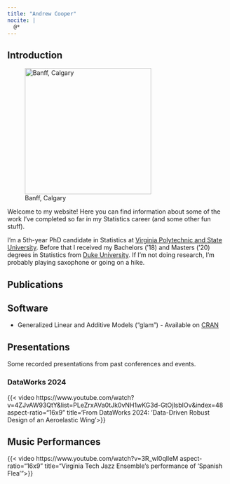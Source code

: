 ```yaml
---
title: "Andrew Cooper"
nocite: |
  @*
---
```


## Introduction

::: {.grid}

::: {.g-col-4}
![Banff, Calgary](images/headshot.jpg){fig-align="left" width="3in"}
:::

::: {.g-col-8}
Welcome to my website! Here you can find information about some of the work I've completed so far in my Statistics career (and some other fun stuff). 

I'm a 5th-year PhD candidate in Statistics at [Virginia Polytechnic and State University](https://www.stat.vt.edu/). Before that I received my Bachelors ('18) and Masters ('20) degrees in Statistics from [Duke University](htpps://www.stat.duke.edu/). If I'm not doing research, I'm probably playing saxophone or going on a hike.
:::
:::

## Publications

::: {#refs}
:::

## Software

- Generalized Linear and Additive Models ("glam") - Available on [CRAN](https://cran.r-project.org/web/packages/glam/index.html)

## Presentations

Some recorded presentations from past conferences and events.

### DataWorks 2024

{{< video https://www.youtube.com/watch?v=4ZJvAW93QtY&list=PLeZrxAVa0tJk0vNH1wKG3d-GtOjIsbIOv&index=48 aspect-ratio="16x9" title='From DataWorks 2024: ’Data-Driven Robust Design of an Aeroelastic Wing'>}}

## Music Performances

{{< video https://www.youtube.com/watch?v=3R_wl0qlleM aspect-ratio="16x9" title="Virginia Tech Jazz Ensemble's performance of 'Spanish Flea'">}}